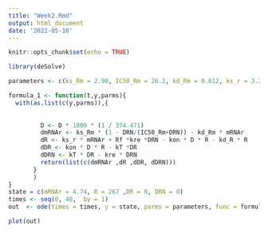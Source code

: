 ```yaml
---
title: "Week2.Rmd"
output: html_document
date: '2022-05-10'
---
```


```r
knitr::opts_chunk$set(echo = TRUE)
```

```r
library(deSolve)
```

```r

parameters <- c(ks_Rm = 2.90, IC50_Rm = 26.2, kd_Rm = 0.612, ks_r = 3.22, Rf = 0.49, kre = 0.57, kon = 0.00329, kd_R = 0.0572, kT = 0.63, D = 20)

formula_1 <- function(t,y,parms){
  with(as.list(c(y,parms)),{
    
          
         D <- D * 1000 * (1 / 374.471)
         dmRNAr <- ks_Rm * (1 - DRN/(IC50_Rm+DRN)) - kd_Rm * mRNAr
         dR <- ks_r * mRNAr + Rf *kre *DRN - kon * D * R - kd_R * R
         dDR <- kon * D * R - kT *DR
         dDRN <- kT * DR - kre * DRN
         return(list(c(dmRNAr ,dR ,dDR, dDRN)))
       }
       )
}
state = c(mRNAr = 4.74, R = 267 ,DR = 0, DRN = 0)
times <- seq(0, 48,  by = 1)
out  <- ode(times = times, y = state, parms = parameters, func = formula_1, method = "euler")

plot(out)
```